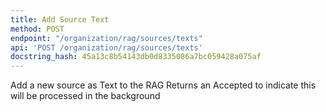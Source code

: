 ```yaml
---
title: Add Source Text
method: POST
endpoint: "/organization/rag/sources/texts"
api: 'POST /organization/rag/sources/texts'
docstring_hash: 45a13c8b54143db0d8335086a7bc059428a075af
---
```


Add a new source as Text to the RAG
Returns an Accepted to indicate this will be processed in the background

